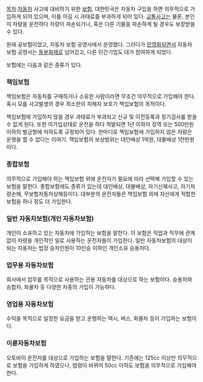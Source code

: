 [[목차]]
[[자동차]] 사고에 대비하기 위한 [[보험]]. 대한민국은 자동차 구입을 하면 의무적으로 가입하게 되어 있으며, 이를 어길 시 과태료를 부과하게 되어 있다. [[교통사고]]는 물론, 본인이 차량을 운전하다 차량이 파손되거나, 혹은 다른 기물을 파손하게 될 경우도 보장받을 수 있다.

원래 공보험이었고, 자동차 보험 공영사에서 운영했다. 그러다가 [[민영화]]되면서 자동차 보험 공영사는 [[동부화재]]로 넘어갔고, 다른 민간기업도 대거 참여하게 되었다. 

보험에는 다음과 같은 종류가 있다.

=== 책임보험 ===
책임보험은 자동차를 구매하거나 소유한 사람이라면 무조건 의무적으로 가입해야 한다. 혹시 모를 사고발생의 경우 최소한의 피해자 보호가 책임보험의 목적이다.

책임보험에 가입하지 않을 경우 과태료가 부과되고 신규 및 이전등록과 정기검사를 받을 수 없게 된다. 또한 미가입상태로 운전을 하다 적발되면 1년 이하의 징역 또는 500만원 이하의 벌금형에 처하도록 규정되어 있다. 한마디로 책임보험에 가입하지 않은 차량은 운행을 할 수 없다는 이야기. 책임보험의 보상범위는 대인배상 1억원, 대물배상 1천만원이다.

=== 종합보험 ===
의무적으로 가입해야 하는 책임보험 외에 운전자가 필요에 따라 선택해 가입할 수 있는 보험을 말한다. 종합보험에도 종류가 있는데 대인배상, 대물배상, 자기신체사고, 자기차량손해, 무보험자동차상해등이다. 대부분의 운전자들은 책임보험 외에 자신에게 적합한 보험을 하나 정도 더 가입한다.

=== 일반 자동차보험(개인 자동차보험) ===
개인이 소유하고 있는 자동차에 가입하는 보험을 말한다. 이 보험은 직업과 직무에 관계없이 차량을 개인적인 일로 사용하는 운전자들이 가입한다. 일반 자동차보험의 대상이 되는 자동차는 법정 승차인원이 10인승 이하인 개인소유 승용차다.

=== 업무용 자동차보험 ===
회사에서 업무를 목적으로 사용하는 관용 자동차를 대상으로 하는 보험이다. 승용차와 승합차, 화물차 등 다양한 차종의 가입이 가능하다.

=== 영업용 자동차보험 ===

수익을 목적으로 일정한 요금을 받고 운행하는 택시, 버스, 화물차 등이 가입하는 보험이다.

=== 이륜자동차보험 ===
오토바이 운전자를 대상으로 가입하는 보험을 말한다. 기존에는 125cc 이상만 의무적으로 보험을 가입하게 하였으나, 법령이 바뀌어 50cc 이하도 보험을 의무적으로 가입해야 한다.

